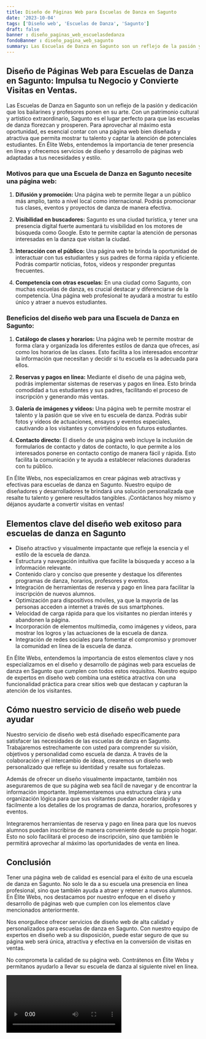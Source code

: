 ```yaml
---
title: Diseño de Páginas Web para Escuelas de Danza en Sagunto
date: '2023-10-04'
tags: ['Diseño web', 'Escuelas de Danza', 'Sagunto']
draft: false
banner : diseño_paginas_web_escuelasdedanza
fondoBanner : diseño_pagina_web_sagunto
summary: Las Escuelas de Danza en Sagunto son un reflejo de la pasión y dedicación que los bailarines y profesores ponen en su arte. Con un patrimonio cultural y artístico extraordinario, Sagunto es el lugar perfecto para que las escuelas de danza florezcan y prosperen. Para aprovechar al máximo esta oportunidad, es esencial contar con una página web bien diseñada y atractiva que permita mostrar tu talento y captar la atención de potenciales estudiantes. En Élite Webs, entendemos la importancia de tener presencia en línea y ofrecemos servicios de diseño y desarrollo de páginas web adaptadas a tus necesidades y estilo.
---
```


## Diseño de Páginas Web para Escuelas de Danza en Sagunto: Impulsa tu Negocio y Convierte Visitas en Ventas.

Las Escuelas de Danza en Sagunto son un reflejo de la pasión y dedicación que los bailarines y profesores ponen en su arte. Con un patrimonio cultural y artístico extraordinario, Sagunto es el lugar perfecto para que las escuelas de danza florezcan y prosperen. Para aprovechar al máximo esta oportunidad, es esencial contar con una página web bien diseñada y atractiva que permita mostrar tu talento y captar la atención de potenciales estudiantes. En Élite Webs, entendemos la importancia de tener presencia en línea y ofrecemos servicios de diseño y desarrollo de páginas web adaptadas a tus necesidades y estilo.

### Motivos para que una Escuela de Danza en Sagunto necesite una página web:

1. **Difusión y promoción:** Una página web te permite llegar a un público más amplio, tanto a nivel local como internacional. Podrás promocionar tus clases, eventos y proyectos de danza de manera efectiva.

2. **Visibilidad en buscadores:** Sagunto es una ciudad turística, y tener una presencia digital fuerte aumentará tu visibilidad en los motores de búsqueda como Google. Esto te permite captar la atención de personas interesadas en la danza que visitan la ciudad.

3. **Interacción con el público:** Una página web te brinda la oportunidad de interactuar con tus estudiantes y sus padres de forma rápida y eficiente. Podrás compartir noticias, fotos, vídeos y responder preguntas frecuentes.

4. **Competencia con otras escuelas:** En una ciudad como Sagunto, con muchas escuelas de danza, es crucial destacar y diferenciarse de la competencia. Una página web profesional te ayudará a mostrar tu estilo único y atraer a nuevos estudiantes.

### Beneficios del diseño web para una Escuela de Danza en Sagunto:

1. **Catálogo de clases y horarios:** Una página web te permite mostrar de forma clara y organizada los diferentes estilos de danza que ofreces, así como los horarios de las clases. Esto facilita a los interesados encontrar la información que necesitan y decidir si tu escuela es la adecuada para ellos.

2. **Reservas y pagos en línea:** Mediante el diseño de una página web, podrás implementar sistemas de reservas y pagos en línea. Esto brinda comodidad a tus estudiantes y sus padres, facilitando el proceso de inscripción y generando más ventas.

3. **Galería de imágenes y vídeos:** Una página web te permite mostrar el talento y la pasión que se vive en tu escuela de danza. Podrás subir fotos y vídeos de actuaciones, ensayos y eventos especiales, cautivando a los visitantes y convirtiéndolos en futuros estudiantes.

4. **Contacto directo:** El diseño de una página web incluye la inclusión de formularios de contacto y datos de contacto, lo que permite a los interesados ponerse en contacto contigo de manera fácil y rápida. Esto facilita la comunicación y te ayuda a establecer relaciones duraderas con tu público.

En Élite Webs, nos especializamos en crear páginas web atractivas y efectivas para escuelas de danza en Sagunto. Nuestro equipo de diseñadores y desarrolladores te brindará una solución personalizada que resalte tu talento y genere resultados tangibles. ¡Contáctanos hoy mismo y déjanos ayudarte a convertir visitas en ventas!

<GifSeo />

<Cta />

## Elementos clave del diseño web exitoso para escuelas de danza en Sagunto

* Diseño atractivo y visualmente impactante que refleje la esencia y el estilo de la escuela de danza.
* Estructura y navegación intuitiva que facilite la búsqueda y acceso a la información relevante.
* Contenido claro y conciso que presente y destaque los diferentes programas de danza, horarios, profesores y eventos.
* Integración de herramientas de reserva y pago en línea para facilitar la inscripción de nuevos alumnos.
* Optimización para dispositivos móviles, ya que la mayoría de las personas acceden a internet a través de sus smartphones.
* Velocidad de carga rápida para que los visitantes no pierdan interés y abandonen la página.
* Incorporación de elementos multimedia, como imágenes y videos, para mostrar los logros y las actuaciones de la escuela de danza.
* Integración de redes sociales para fomentar el compromiso y promover la comunidad en línea de la escuela de danza.

En Élite Webs, entendemos la importancia de estos elementos clave y nos especializamos en el diseño y desarrollo de páginas web para escuelas de danza en Sagunto que cumplen con todos estos requisitos. Nuestro equipo de expertos en diseño web combina una estética atractiva con una funcionalidad práctica para crear sitios web que destacan y capturan la atención de los visitantes.

## Cómo nuestro servicio de diseño web puede ayudar

Nuestro servicio de diseño web está diseñado específicamente para satisfacer las necesidades de las escuelas de danza en Sagunto. Trabajaremos estrechamente con usted para comprender su visión, objetivos y personalidad como escuela de danza. A través de la colaboración y el intercambio de ideas, crearemos un diseño web personalizado que refleje su identidad y resalte sus fortalezas.

Además de ofrecer un diseño visualmente impactante, también nos aseguraremos de que su página web sea fácil de navegar y de encontrar la información importante. Implementaremos una estructura clara y una organización lógica para que sus visitantes puedan acceder rápida y fácilmente a los detalles de los programas de danza, horarios, profesores y eventos.

Integraremos herramientas de reserva y pago en línea para que los nuevos alumnos puedan inscribirse de manera conveniente desde su propio hogar. Esto no solo facilitará el proceso de inscripción, sino que también le permitirá aprovechar al máximo las oportunidades de venta en línea.

## Conclusión

Tener una página web de calidad es esencial para el éxito de una escuela de danza en Sagunto. No solo le da a su escuela una presencia en línea profesional, sino que también ayuda a atraer y retener a nuevos alumnos. En Élite Webs, nos destacamos por nuestro enfoque en el diseño y desarrollo de páginas web que cumplen con los elementos clave mencionados anteriormente.

Nos enorgullece ofrecer servicios de diseño web de alta calidad y personalizados para escuelas de danza en Sagunto. Con nuestro equipo de expertos en diseño web a su disposición, puede estar seguro de que su página web será única, atractiva y efectiva en la conversión de visitas en ventas.

No comprometa la calidad de su página web. Contrátenos en Élite Webs y permítanos ayudarlo a llevar su escuela de danza al siguiente nivel en línea.

<Video />

<CtaBot job='Escuelas de Danza' city='Sagunto'/>

<Gmaps query='Sagunto+españa+maps' />